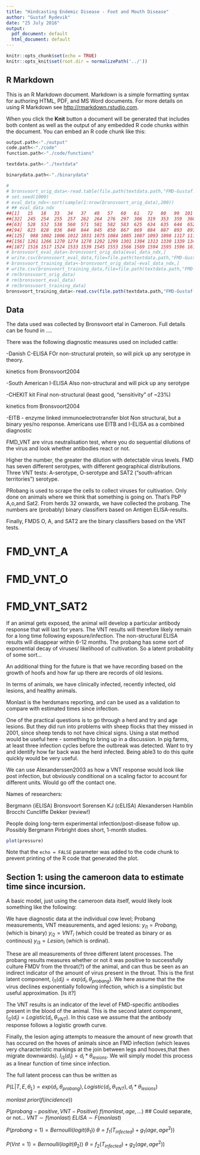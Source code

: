 ```yaml
---
title: "Hindcasting Endemic Disease - Foot and Mouth Disease"
author: "Gustaf Rydevik"
date: "25 July 2016"
output:
  pdf_document: default
  html_document: default
---
```


```r
knitr::opts_chunk$set(echo = TRUE)
knitr::opts_knit$set(root.dir = normalizePath('../'))
```

## R Markdown

This is an R Markdown document. Markdown is a simple formatting syntax for authoring HTML, PDF, and MS Word documents. For more details on using R Markdown see <http://rmarkdown.rstudio.com>.

When you click the **Knit** button a document will be generated that includes both content as well as the output of any embedded R code chunks within the document. You can embed an R code chunk like this:

```r

output.path<-"./output"
code.path<-"./code"
function.path<-"./code/functions"

textdata.path<-"./textdata"

binarydata.path<-"./binarydata"

# 
# bronsvoort_orig_data<-read.table(file.path(textdata.path,"FMD-Gustaf.csv"),sep=",",header=T,row.names=1)
# set.seed(1000)
# eval_data_ndx<-sort(sample(1:nrow(bronsvoort_orig_data),200))
# ## eval_data_ndx
##[1]   15   18   33   34   37   40   57   60   61   72   80   99  101  102  111  117  119  130  135  138  139  146  147  176  187  197  206  211  217 226 227
##[32]  245  254  255  257  262  264  276  297  306  319  353  359  360  379  387  413  418  426  427  439  457  461  468  469  472  481  505 506  508 515  517
##[63]  528  532  538  560  571  581  582  583  625  634  635  644  652  658  659  664  666  677  696  730  750  762  765  776  783  792  799  801  807  808  819
##[94]  823  828  836  840  844  845  850  867  869  884  887  893  897  899  903  904  910  914  915  917  923  924  936  937  947  949  950  953  972  973  987
##[125]  988 1002 1006 1012 1031 1075 1084 1085 1087 1093 1098 1117 1118 1121 1123 1126 1129 1131 1133 1138 1152 1156 1163 1196 1208 1231 1233 1239 1243 1244 1257
##[156] 1261 1266 1270 1274 1278 1292 1299 1301 1304 1313 1330 1339 1341 1345 1352 1365 1371 1380 1407 1409 1411 1424 1425 1427 1434 1435 1439 1456 1463 1507 1511
##[187] 1516 1517 1524 1533 1539 1545 1553 1566 1569 1594 1595 1596 1615 1618
# bronsvoort_eval_data<-bronsvoort_orig_data[eval_data_ndx,]
# write.csv(bronsvoort_eval_data,file=file.path(textdata.path,"FMD-Gustaf-eval.csv"))
# bronsvoort_training_data<-bronsvoort_orig_data[-eval_data_ndx,]
# write.csv(bronsvoort_training_data,file=file.path(textdata.path,"FMD-Gustaf-training.csv"))
# rm(bronsvoort_orig_data)
# rm(bronsvoort_eval_data)
# rm(bronsvoort_training_data)
bronsvoort_training_data<-read.csv(file.path(textdata.path,"FMD-Gustaf-training.csv")) 


```

## Data

The data used was collected by Bronsvoort etal in Cameroon. Full details can be found in ....

There was the following diagnostic measures used on included cattle:


-Danish C-ELISA
FOr non-structural protein, so will pick up any serotype in theory. 

kinetics from Bronsvoort2004

-South American I-ELISA
Also non-structural and will pick up any serotype

-CHEKIT kit
Final non-structural (least good, "sensitivity" of ~23%)

kinetics from Bronsvoort2004

-EITB - enzyme linked immunoelectrotransfer blot
Non structural, but a binary yes/no response. Americans use EITB and I-ELISA as a combined diagnostic

FMD_VNT are virus neutralisation test, where you do sequential dilutions of the virus and look whether antibodies react or not. 

Higher the number, the greater the dilution with detectable virus levels. 
FMD has seven different serotypes, with different geographical distributions. 
Three VNT tests: A-serotype, O-serotype and SAT2 ("south-african territories") serotype.

PRobang is used to scrape the cells to collect viruses for cultivation. Only done on animals where we think that something is going on.
That's PbP A,o,and Sat2. From herds 32 onwards, we have collected the probang. The numbers are (probably) binary classifiers based on Antigen ELISA-results. 

Finally, FMDS O, A, and SAT2 are the binary classifiers based on the VNT tests. 

# 
# FMD_VNT_A 

# FMD_VNT_O 

# FMD_VNT_SAT2 

If an animal gets exposed, the animal will develop a particular antibody response that will last for years. The VNT results will therefore likely remain for a long time following exposure/infection.  The non-structural ELISA results will disappear within 6-12 months. 
The probang has some sort of exponential decay of viruses/ likelihood of cultivation. So a latent probability of some sort...


An additional thing for the future is that we have recording based on the growth of hoofs and how far up there are records of old lesions.

In terms of animals, we have clinically infected, recently infected, old lesions, and healthy animals.

Monlast is the herdsmans reporting, and can be used as a validation to compare with estimated times since infection. 


One of the practical questions is to go through a herd and try and age lesions. But they did run into problems with sheep flocks that they missed in 2001, since sheep tends to not have clnical signs. Using a stat method would be useful here - something to bring up in a discussion.  In pig farms, at least three infection cycles before the outbreak was detected. Want to try and identify how far back was the herd infected. Being able3 to do this quite quickly would be very useful. 



We can use Alexanderssen2003 as how a VNT response would look like post infection, but obviously conditional on a scaling factor to account for different units. Would go off the contact one.

Names of researchers:

Bergmann (iELISA)
Bronsvoort
Sorensen KJ (cELISA)
Alexandersen
Hamblin
Brocchi
Cuncliffe
Dekker (review!)

People doing long-term experimental infection/post-disease follow up. Possibly Bergmann
Pirbright does short, 1-month studies. 

```r
plot(pressure)
```

Note that the `echo = FALSE` parameter was added to the code chunk to prevent printing of the R code that generated the plot.


## Section 1: using the cameroon data to estimate time since incursion. 


A basic model, just using the cameroon data itself, would likely look something like the following:


We have diagnostic data at the individual cow level; Probang measurements, VNT measurements, and aged lesions:
$y_{i1}=Probang_{i}$ (which is binary)
$y_{i2}=VNT_{i}$ (which could be treated as binary or as continous)
$y_{i3}=Lesion_{i}$ (which is ordinal).

These are all measurements of three different latent processes. 
The probang results measures whether or not it was positive to successfully culture FMDV from the throat(?) of the animal, and can thus be seen as an indirect indicator of the amount of virus present in the throat. This is the first latent component, 
$l_{i1}(d_i)=exp(d_i,\theta_{probang})$. We here assume that the the virus declines exponentially following infection, which is a simplistic but useful approximation. [Is it?]

The VNT results is an indicator of the level of FMD-specific antibodies present in the blood of the animal. This is the second latent component,
$l_{i2}(d_i)=Logistic(d_i,\theta_{VNT})$. In this case we assume that the antibody response follows a logistic growth curve.

Finally, the lesion aging attempts to measure the amount of new growth that has occured on the hoves of animals since an FMD infection (which leaves very characteristic markings at the join between legs and hooves,that then migrate downwards).
$l_{i3}(d_i)=d_i*\theta_{lesions}$. We will simply model this process as a linear function of time since infection. 

The full latent process can thus be written as 

 $P(L|T,E,\theta_{L})=exp(d_i,\theta_{probang}),Logistic(d_i,\theta_{VNT}),d_i*\theta_{lesions})$ 




$monlast~ prior(f(incidence))$

$P(probang-positive,VNT-Positive)~f(monlast, age,...)$ ## Could separate, or not...
$VNT\sim f(monlast)$
$ELISA \sim F(monlast)$


$P(probang=1)=Bernoulli(logit(\theta_1))$
$\theta=f_1(T_{infected})+g_1(age,age^2))$

$P(Vnt=1)=Bernoulli(logit(\theta_2))$
$\theta=f_2(T_{infected})+g_2(age,age^2))$

